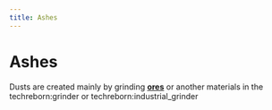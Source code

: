 ```yaml
---
title: Ashes
---
```


<ItemImage file="ashes" alt="Ashes" size="200" />

# Ashes

Dusts are created mainly by grinding **[ores](/world_generation/ore)** or another materials in the <mcitem>techreborn:grinder</mcitem> 
or <mcitem>techreborn:industrial_grinder</mcitem>
